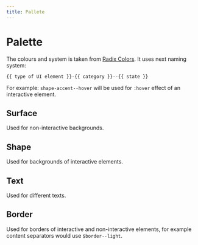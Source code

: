 ```yaml
---
title: Pallete
---
```



# Palette

The colours and system is taken from [Radix Colors](https://www.radix-ui.com/docs/colors).
It uses next naming system:

```
{{ type of UI element }}-{{ category }}--{{ state }}
```

For example: `shape-accent--hover` will be used for `:hover` effect of an interactive element.

## Surface

Used for non-interactive backgrounds.

<PaletteRenderer color="surface" />

## Shape

Used for backgrounds of interactive elements.

<PaletteRenderer color="shape" />

## Text

Used for different texts.

<PaletteRenderer color="text" />

## Border

Used for borders of interactive and non-interactive elements, for example content separators would use `$border--light`.

<PaletteRenderer color="border" />
